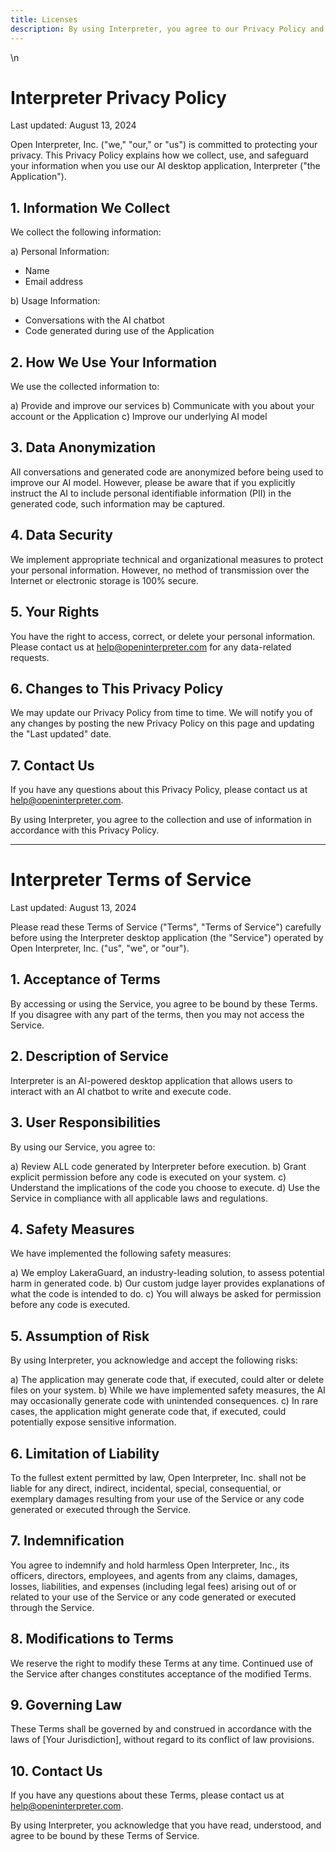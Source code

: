 ```yaml
---
title: Licenses
description: By using Interpreter, you agree to our Privacy Policy and Terms of Service
---
```


\n

# Interpreter Privacy Policy

Last updated: August 13, 2024

Open Interpreter, Inc. ("we," "our," or "us") is committed to protecting your privacy. This Privacy Policy explains how we collect, use, and safeguard your information when you use our AI desktop application, Interpreter ("the Application").

## 1. Information We Collect

We collect the following information:

a) Personal Information:
   - Name
   - Email address

b) Usage Information:
   - Conversations with the AI chatbot
   - Code generated during use of the Application

## 2. How We Use Your Information

We use the collected information to:

a) Provide and improve our services
b) Communicate with you about your account or the Application
c) Improve our underlying AI model

## 3. Data Anonymization

All conversations and generated code are anonymized before being used to improve our AI model. However, please be aware that if you explicitly instruct the AI to include personal identifiable information (PII) in the generated code, such information may be captured.

## 4. Data Security

We implement appropriate technical and organizational measures to protect your personal information. However, no method of transmission over the Internet or electronic storage is 100% secure.

## 5. Your Rights

You have the right to access, correct, or delete your personal information. Please contact us at help@openinterpreter.com for any data-related requests.

## 6. Changes to This Privacy Policy

We may update our Privacy Policy from time to time. We will notify you of any changes by posting the new Privacy Policy on this page and updating the "Last updated" date.

## 7. Contact Us

If you have any questions about this Privacy Policy, please contact us at help@openinterpreter.com.

By using Interpreter, you agree to the collection and use of information in accordance with this Privacy Policy.

---

# Interpreter Terms of Service

Last updated: August 13, 2024

Please read these Terms of Service ("Terms", "Terms of Service") carefully before using the Interpreter desktop application (the "Service") operated by Open Interpreter, Inc. ("us", "we", or "our").

## 1. Acceptance of Terms

By accessing or using the Service, you agree to be bound by these Terms. If you disagree with any part of the terms, then you may not access the Service.

## 2. Description of Service

Interpreter is an AI-powered desktop application that allows users to interact with an AI chatbot to write and execute code.

## 3. User Responsibilities

By using our Service, you agree to:

a) Review ALL code generated by Interpreter before execution.
b) Grant explicit permission before any code is executed on your system.
c) Understand the implications of the code you choose to execute.
d) Use the Service in compliance with all applicable laws and regulations.

## 4. Safety Measures

We have implemented the following safety measures:

a) We employ LakeraGuard, an industry-leading solution, to assess potential harm in generated code.
b) Our custom judge layer provides explanations of what the code is intended to do.
c) You will always be asked for permission before any code is executed.

## 5. Assumption of Risk

By using Interpreter, you acknowledge and accept the following risks:

a) The application may generate code that, if executed, could alter or delete files on your system.
b) While we have implemented safety measures, the AI may occasionally generate code with unintended consequences.
c) In rare cases, the application might generate code that, if executed, could potentially expose sensitive information.

## 6. Limitation of Liability

To the fullest extent permitted by law, Open Interpreter, Inc. shall not be liable for any direct, indirect, incidental, special, consequential, or exemplary damages resulting from your use of the Service or any code generated or executed through the Service.

## 7. Indemnification

You agree to indemnify and hold harmless Open Interpreter, Inc., its officers, directors, employees, and agents from any claims, damages, losses, liabilities, and expenses (including legal fees) arising out of or related to your use of the Service or any code generated or executed through the Service.

## 8. Modifications to Terms

We reserve the right to modify these Terms at any time. Continued use of the Service after changes constitutes acceptance of the modified Terms.

## 9. Governing Law

These Terms shall be governed by and construed in accordance with the laws of [Your Jurisdiction], without regard to its conflict of law provisions.

## 10. Contact Us

If you have any questions about these Terms, please contact us at help@openinterpreter.com.

By using Interpreter, you acknowledge that you have read, understood, and agree to be bound by these Terms of Service.